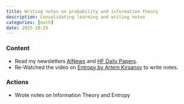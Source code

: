 ```yaml
---
title: Writing notes on probability and information theory
description: Consolidating learning and writing notes
categories: [math]
date: 2025-10-25
---
```


### Content
* Read my newsletters [AINews](news.smol.ai){target=_blank} and [HF Daily Papers](https://huggingface.co/papers/){target=_blank}.
* Re-Watched the video on [Entropy by Artem Kirsanov](https://www.youtube.com/watch?v=KHVR587oW8I){target=_blank} to write notes.

### Actions
* Wrote notes on Information Theory and Entropy
